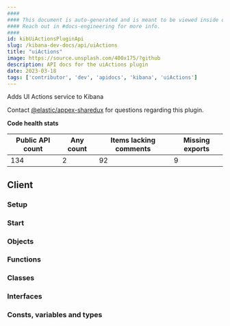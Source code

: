 ```yaml
---
####
#### This document is auto-generated and is meant to be viewed inside our experimental, new docs system.
#### Reach out in #docs-engineering for more info.
####
id: kibUiActionsPluginApi
slug: /kibana-dev-docs/api/uiActions
title: "uiActions"
image: https://source.unsplash.com/400x175/?github
description: API docs for the uiActions plugin
date: 2023-03-18
tags: ['contributor', 'dev', 'apidocs', 'kibana', 'uiActions']
---
```


Adds UI Actions service to Kibana

Contact [@elastic/appex-sharedux](https://github.com/orgs/elastic/teams/appex-sharedux) for questions regarding this plugin.

**Code health stats**

| Public API count  | Any count | Items lacking comments | Missing exports |
|-------------------|-----------|------------------------|-----------------|
| 134 | 2 | 92 | 9 |

## Client

### Setup
<DocDefinitionList data={[uiActionsObj.client.setup]}/>

### Start
<DocDefinitionList data={[uiActionsObj.client.start]}/>

### Objects
<DocDefinitionList data={uiActionsObj.client.objects}/>

### Functions
<DocDefinitionList data={uiActionsObj.client.functions}/>

### Classes
<DocDefinitionList data={uiActionsObj.client.classes}/>

### Interfaces
<DocDefinitionList data={uiActionsObj.client.interfaces}/>

### Consts, variables and types
<DocDefinitionList data={uiActionsObj.client.misc}/>

